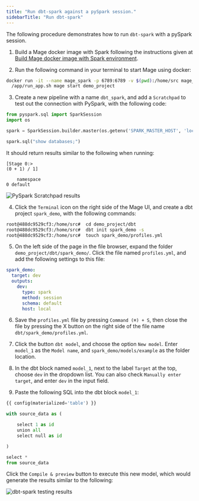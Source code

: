 ```yaml
---
title: "Run dbt-spark against a pySpark session."
sidebarTitle: "Run dbt-spark"
---
```


The following procedure demonstrates how to run `dbt-spark` with a pySpark session.

1. Build a Mage docker image with Spark following the instructions given at
[Build Mage docker image with Spark environment](/integrations/spark-pyspark#1-build-mage-docker-image-with-spark-environment).

2. Run the following command in your terminal to start Mage using docker:
```bash
docker run -it --name mage_spark -p 6789:6789 -v $(pwd):/home/src mage_spark \
  /app/run_app.sh mage start demo_project
```

3. Create a new pipeline with a name `dbt_spark`, and add a `Scratchpad` to
test out the connection with PySpark, with the following code:
```python
from pyspark.sql import SparkSession
import os

spark = SparkSession.builder.master(os.getenv('SPARK_MASTER_HOST', 'local')).getOrCreate()

spark.sql("show databases;")
```
It should return results similar to the following when running:
```
[Stage 0:>                                                          
(0 + 1) / 1]

    namespace
0 default
```

<Frame>
  <img
    alt="PySpark Scratchpad results"
    src="https://github.com/mage-ai/assets/blob/main/pyspark-scratchpad-results.png?raw=True"
  />
</Frame>

4. Click the `Terminal` icon on the right side of the Mage UI, and create a dbt
project `spark_demo`, with the following commands:

```bash
root@488dc9529cf3:/home/src#  cd demo_project/dbt
root@488dc9529cf3:/home/src#  dbt init spark_demo -s
root@488dc9529cf3:/home/src#  touch spark_demo/profiles.yml
```

5. On the left side of the page in the file browser, expand the folder `demo_project/dbt/spark_demo/`.
Click the file named `profiles.yml`, and add the following settings to this file:

```yaml
spark_demo:
  target: dev
  outputs:
    dev:
      type: spark
      method: session
      schema: default
      host: local
``` 

6. Save the `profiles.yml` file by pressing `Command (⌘) + S`, then close the file
by pressing the X button on the right side of the file name `dbt/spark_demo/profiles.yml`.

7. Click the button `dbt model`, and choose the option `New model`. Enter `model_1`
as the `Model name`, and `spark_demo/models/example` as the folder location.

8. In the dbt block named `model_1`, next to the label `Target` at the top,
choose `dev` in the dropdown list. You can also check `Manually enter target`,
and enter `dev` in the input field.

9. Paste the following SQL into the dbt block `model_1`:
```python
{{ config(materialized='table') }}

with source_data as (

    select 1 as id
    union all
    select null as id

)

select *
from source_data
```

Click the `Compile & preview` button to execute this new model, which would
generate the results similar to the following:

<Frame>
  <img
    alt="dbt-spark testing results"
    src="https://github.com/mage-ai/assets/blob/main/dbt-spark-testing-results.png?raw=True"
  />
</Frame>